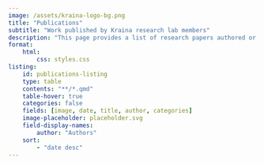 ```yaml
---
image: /assets/kraina-logo-bg.png
title: "Publications"
subtitle: "Work published by Kraina research lab members"
description: "This page provides a list of research papers authored or co-authored by the members of the Kraina research lab. The list is updated regularly as new research is published."
format:
    html:
        css: styles.css
listing:
    id: publications-listing
    type: table
    contents: "**/*.qmd"
    table-hover: true
    categories: false
    fields: [image, date, title, author, categories]
    image-placeholder: placeholder.svg
    field-display-names:
        author: "Authors"
    sort:
        - "date desc"
---
```


:::{.column-screen-inset #publications-listing}
:::
